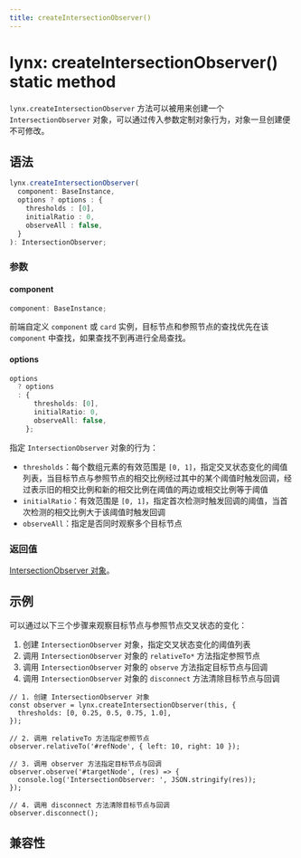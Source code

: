 ```yaml
---
title: createIntersectionObserver()
---
```


# lynx: createIntersectionObserver() static method

`lynx.createIntersectionObserver` 方法可以被用来创建一个 `IntersectionObserver` 对象，可以通过传入参数定制对象行为，对象一旦创建便不可修改。

## 语法

```ts
lynx.createIntersectionObserver(
  component: BaseInstance,
  options ? options : {
    thresholds : [0],
    initialRatio : 0,
    observeAll : false,
  }
): IntersectionObserver;
```

### 参数

#### component

```ts
component: BaseInstance;
```

前端自定义 `component` 或 `card` 实例，目标节点和参照节点的查找优先在该 `component` 中查找，如果查找不到再进行全局查找。

#### options

```ts
options
  ? options
  : {
      thresholds: [0],
      initialRatio: 0,
      observeAll: false,
    };
```

指定 `IntersectionObserver` 对象的行为：

- `thresholds`：每个数组元素的有效范围是 `[0, 1]`，指定交叉状态变化的阈值列表，当目标节点与参照节点的相交比例经过其中的某个阈值时触发回调，经过表示旧的相交比例和新的相交比例在阈值的两边或相交比例等于阈值
- `initialRatio`：有效范围是 `[0, 1]`，指定首次检测时触发回调的阈值，当首次检测的相交比例大于该阈值时触发回调
- `observeAll`：指定是否同时观察多个目标节点

### 返回值

[IntersectionObserver 对象](../intersection-observer.mdx)。

## 示例

可以通过以下三个步骤来观察目标节点与参照节点交叉状态的变化：

1. 创建 `IntersectionObserver` 对象，指定交叉状态变化的阈值列表
2. 调用 `IntersectionObserver` 对象的 `relativeTo*` 方法指定参照节点
3. 调用 `IntersectionObserver` 对象的 `observe` 方法指定目标节点与回调
4. 调用 `IntersectionObserver` 对象的 `disconnect` 方法清除目标节点与回调

```tsx
// 1. 创建 IntersectionObserver 对象
const observer = lynx.createIntersectionObserver(this, {
  thresholds: [0, 0.25, 0.5, 0.75, 1.0],
});

// 2. 调用 relativeTo 方法指定参照节点
observer.relativeTo('#refNode', { left: 10, right: 10 });

// 3. 调用 observer 方法指定目标节点与回调
observer.observe('#targetNode', (res) => {
  console.log('IntersectionObserver: ', JSON.stringify(res));
});

// 4. 调用 disconnect 方法清除目标节点与回调
observer.disconnect();
```

## 兼容性


<LegacyCompatTable metadata="lynx-api/lynx/createIntersectionObserver" />
